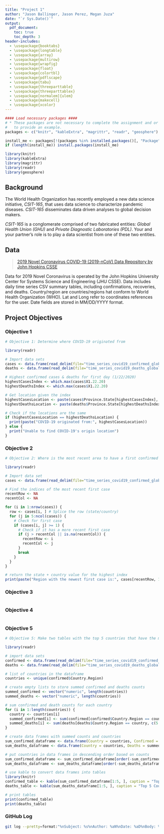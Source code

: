 ```yaml
---
title: "Project 1"
author: "Jason Ballinger, Jason Perez, Megan Juza"
date: "`r Sys.Date()`"
output: 
  pdf_document:
    toc: true
    toc_depth: 3
header-includes:
  - \usepackage{booktabs}
  - \usepackage{longtable}
  - \usepackage{array}
  - \usepackage{multirow}
  - \usepackage{wrapfig}
  - \usepackage{float}
  - \usepackage{colortbl}
  - \usepackage{pdflscape}
  - \usepackage{tabu}
  - \usepackage{threeparttable}
  - \usepackage{threeparttablex}
  - \usepackage[normalem]{ulem}
  - \usepackage{makecell}
  - \usepackage{xcolor}
---
```

```r

#### Load necessary packages ####
# * These packages are not necessary to complete the assignment and or only used 
#   to provide an example. 
packages <- c("knitr", "kableExtra", "magrittr", "readr", "geosphere")

install_me <- packages[!(packages %in% installed.packages()[, "Package"])]
if (length(install_me)) install.packages(install_me)

library(knitr)
library(kableExtra)
library(magrittr)
library(readr)
library(geosphere)
```

## Background
The World Health Organization has recently employed a new data science initiative, *CSIT-165*, that uses data science to characterize pandemic diseases. 
*CSIT-165* disseminates data driven analyses to global decision makers.

*CSIT-165* is a conglomerate comprised of two fabricated entities: *Global Health Union (GHU)* and *Private Diagnostic Laboratories (PDL)*. 
Your and your partner's role is to play a data scientist from one of these two entities.

## Data
> [2019 Novel Coronavirus COVID-19 (2019-nCoV) Data Repository by John Hopkins CSSE](https://github.com/CSSEGISandData/COVID-19/tree/master/csse_covid_19_data/csse_covid_19_time_series)

Data for 2019 Novel Coronavirus is operated by the John Hopkins University Center for Systems Science and Engineering (JHU CSSE).
Data includes daily time series CSV summary tables, including confirmations, recoveries, and deaths. 
Country/region are countries/regions hat conform to World Health Organization (WHO).
Lat and Long refer to coordinates references for the user. 
Date fields are stored in MM/DD/YYYY format.

## Project Objectives

### Objective 1
```r
# Objective 1: Determine where COVID-19 originated from

library(readr)

# Import data sets
cases <- data.frame(read_delim(file="time_series_covid19_confirmed_global.csv", delim=","))
deaths <- data.frame(read_delim(file="time_series_covid19_deaths_global.csv", delim=","))

# Highest confirmed cases & deaths for first day (1/22/2020)
highestCasesIndex <- which.max(cases$X1.22.20)
highestDeathsIndex <- which.max(cases$X1.22.20)

# Get location given the index
highestCasesLocation <- paste(cases$Province.State[highestCasesIndex], cases$Country.Region[highestCasesIndex])
highestDeathsLocation <- paste(deaths$Province.State[highestDeathsIndex], cases$Country.Region[highestDeathsIndex])

# Check if the locations are the same
if (highestCasesLocation == highestDeathsLocation) {
  print(paste("COVID-19 originated from:", highestCasesLocation))
} else {
  print("Unable to find COVID-19's origin location")
}
```

### Objective 2
```r
# Objective 2: Where is the most recent area to have a first confirmed case?

library(readr)

# Import data set
cases <- data.frame(read_delim(file="time_series_covid19_confirmed_global.csv", delim=","))

# Find the indices of the most recent first case
recentRow <- NA
recentCol <- NA

for (i in 1:nrow(cases)) {
  row <- cases[i, ] # Splice the row (state/country)
  for (j in 5:ncol(cases)) {
    # Check for first case
    if (cases[i, j] >= 1) {
      # Check if it has a more recent first case
      if (j > recentCol || is.na(recentCol)) { 
        recentRow <- i
        recentCol <- j
      }
      break
    }
  }
}

# return the state + country value for the highest index
print(paste("Region with the newest first case is:", cases[recentRow, 1], cases[recentRow, 2]))
```

### Objective 3
```r

```

### Objective 4
```r

```

### Objective 5
```r
# Objective 5: Make two tables with the top 5 countries that have the most COVID-19 related confirmations and and deaths

library(readr)

# import data sets
confirmed <- data.frame(read_delim(file="time_series_covid19_confirmed_global.csv", delim=","))
deaths <- data.frame(read_delim(file="time_series_covid19_deaths_global.csv", delim=","))

# list of countries in the dataframe
countries <- unique(confirmed$Country.Region)

# create empty lists to store summed confirmed and deaths counts
summed_confirmed <- vector("numeric", length(countries))
summed_deaths <- vector("numeric", length(countries))

# sum confirmed and death counts for each country
for (i in 1:length(countries)) {
  country <- countries[i]
  summed_confirmed[i] <- sum(confirmed[confirmed$Country.Region == country, c(5:length(confirmed))])
  summed_deaths[i] <- sum(deaths[deaths$Country.Region == country, c(5:length(deaths))])
}

# create data frames with summed counts and countries
sum_confirmed_dataframe <- data.frame(Country = countries, Confirmed = summed_confirmed)
sum_deaths_dataframe <- data.frame(Country = countries, Deaths = summed_deaths)

# put countries in data frames in descending order based on counts
sum_confirmed_dataframe <- sum_confirmed_dataframe[order(-sum_confirmed_dataframe$Confirmed), ]
sum_deaths_dataframe <- sum_deaths_dataframe[order(-sum_deaths_dataframe$Deaths), ]

# use kable to convert data frames into tables
library(knitr)
confirmed_table <- kable(sum_confirmed_dataframe[1:5, ], caption = "Top 5 Countries with the Most COVID-19 Confirmations", col.names = c("Country", "Confirmed"))
deaths_table <- kable(sum_deaths_dataframe[1:5, ], caption = "Top 5 Countries with the Most COVID-19 Deaths", col.names = c("Country", "Deaths"))

# print tables
print(confirmed_table)
print(deaths_table)
```

### GitHub Log
```bash
git log --pretty=format:"%nSubject: %s%nAuthor: %aN%nDate: %aD%nBody: %b"
```




